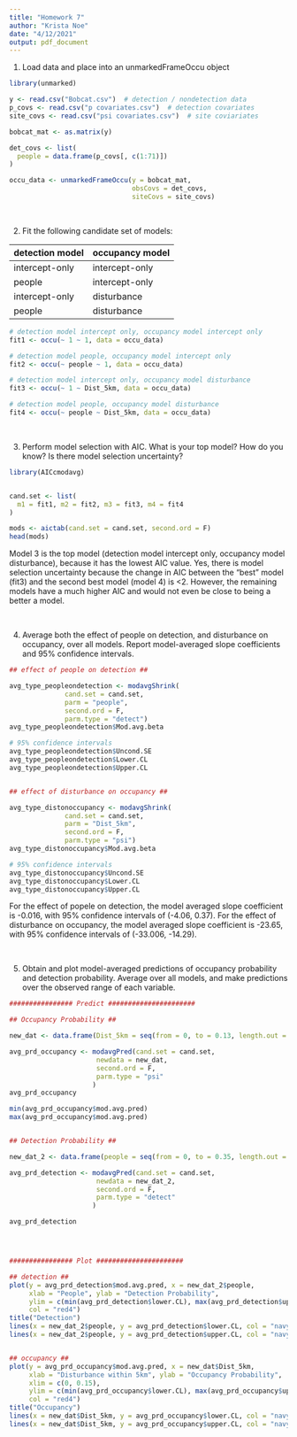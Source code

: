 ---
title: "Homework 7"
author: "Krista Noe"
date: "4/12/2021"
output: pdf_document
---

1. Load data and place into an unmarkedFrameOccu object
```{r}
library(unmarked)

y <- read.csv("Bobcat.csv")  # detection / nondetection data
p_covs <- read.csv("p covariates.csv")  # detection covariates
site_covs <- read.csv("psi covariates.csv")  # site coviariates

bobcat_mat <- as.matrix(y)

det_covs <- list(
  people = data.frame(p_covs[, c(1:71)])
)

occu_data <- unmarkedFrameOccu(y = bobcat_mat, 
                               obsCovs = det_covs, 
                               siteCovs = site_covs)

```

<br>


2. Fit the following candidate set of models:


 | detection model | occupancy model |
 | --------------- | --------------- |
 | intercept-only  | intercept-only  |
 | people          | intercept-only  |
 | intercept-only  | disturbance     | 
 | people          | disturbance     |
 
```{r}

# detection model intercept only, occupancy model intercept only
fit1 <- occu(~ 1 ~ 1, data = occu_data)

# detection model people, occupancy model intercept only
fit2 <- occu(~ people ~ 1, data = occu_data)

# detection model intercept only, occupancy model disturbance
fit3 <- occu(~ 1 ~ Dist_5km, data = occu_data)

# detection model people, occupancy model disturbance
fit4 <- occu(~ people ~ Dist_5km, data = occu_data)

```
 
<br>


3. Perform model selection with AIC. What is your top model? How do you know? Is there model selection uncertainty?

```{r}
library(AICcmodavg)


cand.set <- list(
  m1 = fit1, m2 = fit2, m3 = fit3, m4 = fit4
)

mods <- aictab(cand.set = cand.set, second.ord = F)
head(mods)
```

Model 3 is the top model (detection model intercept only, occupancy model disturbance), because it has the lowest AIC value. Yes, there is model selection uncertainty because the change in AIC between the "best" model (fit3) and the second best model (model 4) is <2. However, the remaining models have a much higher AIC and would not even be close to being a better a model. 

<br>


4. Average both the effect of people on detection, and disturbance on occupancy, over all models. Report model-averaged slope coefficients and 95% confidence intervals.

```{r}
## effect of people on detection ##

avg_type_peopleondetection <- modavgShrink(
              cand.set = cand.set, 
              parm = "people", 
              second.ord = F, 
              parm.type = "detect")
avg_type_peopleondetection$Mod.avg.beta

# 95% confidence intervals
avg_type_peopleondetection$Uncond.SE
avg_type_peopleondetection$Lower.CL
avg_type_peopleondetection$Upper.CL


## effect of disturbance on occupancy ##

avg_type_distonoccupancy <- modavgShrink( 
              cand.set = cand.set, 
              parm = "Dist_5km", 
              second.ord = F, 
              parm.type = "psi")
avg_type_distonoccupancy$Mod.avg.beta

# 95% confidence intervals
avg_type_distonoccupancy$Uncond.SE
avg_type_distonoccupancy$Lower.CL
avg_type_distonoccupancy$Upper.CL

```
For the effect of popele on detection, the model averaged slope coefficient is -0.016, with 95% confidence intervals of (-4.06, 0.37). For the effect of disturbance on occupancy, the model averaged slope coefficient is -23.65, with 95% confidence intervals of (-33.006, -14.29). 


<br>


5. Obtain and plot model-averaged predictions of occupancy probability and detection probability. Average over all models, and make predictions over the observed range of each variable.

```{r}
################ Predict ######################

## Occupancy Probability ##

new_dat <- data.frame(Dist_5km = seq(from = 0, to = 0.13, length.out = 100))

avg_prd_occupancy <- modavgPred(cand.set = cand.set,
                      newdata = new_dat,
                      second.ord = F, 
                      parm.type = "psi"
                     )
avg_prd_occupancy

min(avg_prd_occupancy$mod.avg.pred)
max(avg_prd_occupancy$mod.avg.pred)


## Detection Probability ##

new_dat_2 <- data.frame(people = seq(from = 0, to = 0.35, length.out = 100))

avg_prd_detection <- modavgPred(cand.set = cand.set,
                      newdata = new_dat_2,
                      second.ord = F, 
                      parm.type = "detect"
                     )

avg_prd_detection




################ Plot ######################

## detection ##
plot(y = avg_prd_detection$mod.avg.pred, x = new_dat_2$people, 
     xlab = "People", ylab = "Detection Probability", 
     ylim = c(min(avg_prd_detection$lower.CL), max(avg_prd_detection$upper.CL)), 
     col = "red4")
title("Detection")
lines(x = new_dat_2$people, y = avg_prd_detection$lower.CL, col = "navy")
lines(x = new_dat_2$people, y = avg_prd_detection$upper.CL, col = "navy")


## occupancy ##
plot(y = avg_prd_occupancy$mod.avg.pred, x = new_dat$Dist_5km, 
     xlab = "Disturbance within 5km", ylab = "Occupancy Probability", 
     xlim = c(0, 0.15),
     ylim = c(min(avg_prd_occupancy$lower.CL), max(avg_prd_occupancy$upper.CL)), 
     col = "red4")
title("Occupancy")
lines(x = new_dat$Dist_5km, y = avg_prd_occupancy$lower.CL, col = "navy")
lines(x = new_dat$Dist_5km, y = avg_prd_occupancy$upper.CL, col = "navy")

```

